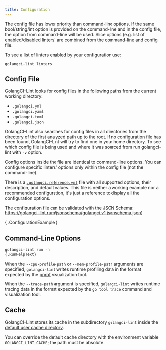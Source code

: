```yaml
---
title: Configuration
---
```


The config file has lower priority than command-line options. If the same bool/string/int option is provided on the command-line
and in the config file, the option from command-line will be used.
Slice options (e.g. list of enabled/disabled linters) are combined from the command-line and config file.

To see a list of linters enabled by your configuration use:

```sh
golangci-lint linters
```

## Config File

GolangCI-Lint looks for config files in the following paths from the current working directory:

- `.golangci.yml`
- `.golangci.yaml`
- `.golangci.toml`
- `.golangci.json`

GolangCI-Lint also searches for config files in all directories from the directory of the first analyzed path up to the root.
If no configuration file has been found, GolangCI-Lint will try to find one in your home directory.
To see which config file is being used and where it was sourced from run golangci-lint with `-v` option.

Config options inside the file are identical to command-line options.
You can configure specific linters' options only within the config file (not the command-line).

There is a [`.golangci.reference.yml`](https://github.com/golangci/golangci-lint/blob/HEAD/.golangci.reference.yml) file with all supported options, their description, and default values.
This file is neither a working example nor a recommended configuration, it's just a reference to display all the configuration options.

The configuration file can be validated with the JSON Schema: https://golangci-lint.rum/jsonschema/golangci.v1.jsonschema.json)

{ .ConfigurationExample }

## Command-Line Options

```sh
golangci-lint run -h
{.RunHelpText}
```

When the `--cpu-profile-path` or `--mem-profile-path` arguments are specified, `golangci-lint` writes runtime profiling data
in the format expected by the [pprof](https://github.com/google/pprof) visualization tool.

When the `--trace-path` argument is specified, `golangci-lint` writes runtime tracing data in the format expected by
the `go tool trace` command and visualization tool.

## Cache

GolangCI-Lint stores its cache in the subdirectory `golangci-lint` inside the [default user cache directory](https://pkg.go.dev/os#UserCacheDir).

You can override the default cache directory with the environment variable `GOLANGCI_LINT_CACHE`; the path must be absolute.
